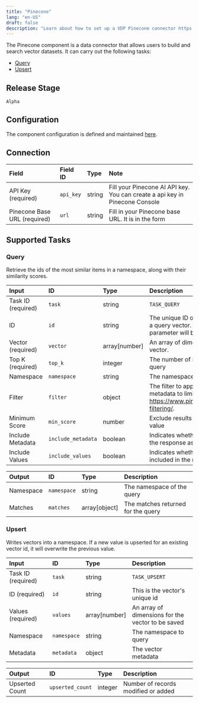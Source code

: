 ```yaml
---
title: "Pinecone"
lang: "en-US"
draft: false
description: "Learn about how to set up a VDP Pinecone connector https://github.com/instill-ai/instill-core"
---
```


The Pinecone component is a data connector that allows users to build and search vector datasets.
It can carry out the following tasks:

- [Query](#query)
- [Upsert](#upsert)

## Release Stage

`Alpha`

## Configuration

The component configuration is defined and maintained [here](https://github.com/instill-ai/component/blob/main/pkg/connector/pinecone/v0/config/definition.json).

## Connection

| Field | Field ID | Type | Note |
| :--- | :--- | :--- | :--- |
| API Key (required) | `api_key` | string | Fill your Pinecone AI API key. You can create a api key in Pinecone Console |
| Pinecone Base URL (required) | `url` | string | Fill in your Pinecone base URL. It is in the form |

## Supported Tasks

### Query

Retrieve the ids of the most similar items in a namespace, along with their similarity scores.

| Input | ID | Type | Description |
| :--- | :--- | :--- | :--- |
| Task ID (required) | `task` | string | `TASK_QUERY` |
| ID | `id` | string | The unique ID of the vector to be used as a query vector. If present, the vector parameter will be ignored. |
| Vector (required) | `vector` | array[number] | An array of dimensions for the query vector. |
| Top K (required) | `top_k` | integer | The number of results to return for each query |
| Namespace | `namespace` | string | The namespace to query |
| Filter | `filter` | object | The filter to apply. You can use vector metadata to limit your search. See https://www.pinecone.io/docs/metadata-filtering/. |
| Minimum Score | `min_score` | number | Exclude results whose score is below this value |
| Include Metadata | `include_metadata` | boolean | Indicates whether metadata is included in the response as well as the IDs |
| Include Values | `include_values` | boolean | Indicates whether vector values are included in the response |

| Output | ID | Type | Description |
| :--- | :--- | :--- | :--- |
| Namespace | `namespace` | string | The namespace of the query |
| Matches | `matches` | array[object] | The matches returned for the query |

### Upsert

Writes vectors into a namespace. If a new value is upserted for an existing vector id, it will overwrite the previous value.

| Input | ID | Type | Description |
| :--- | :--- | :--- | :--- |
| Task ID (required) | `task` | string | `TASK_UPSERT` |
| ID (required) | `id` | string | This is the vector's unique id |
| Values (required) | `values` | array[number] | An array of dimensions for the vector to be saved |
| Namespace | `namespace` | string | The namespace to query |
| Metadata | `metadata` | object | The vector metadata |

| Output | ID | Type | Description |
| :--- | :--- | :--- | :--- |
| Upserted Count | `upserted_count` | integer | Number of records modified or added |
